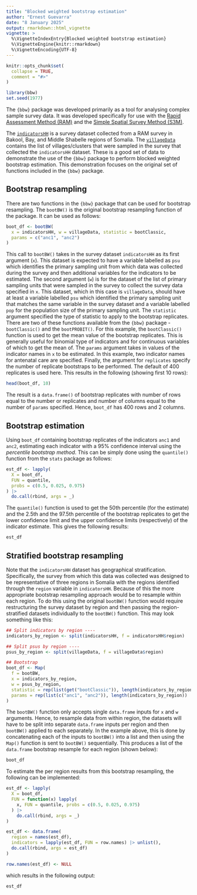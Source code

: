 ```yaml
---
title: "Blocked weighted bootstrap estimation"
author: "Ernest Guevarra"
date: "8 January 2025"
output: rmarkdown::html_vignette
vignette: >
  %\VignetteIndexEntry{Blocked weighted bootstrap estimation}
  %\VignetteEngine{knitr::rmarkdown}
  %\VignetteEncoding{UTF-8}
---
```


```r
knitr::opts_chunk$set(
  collapse = TRUE,
  comment = "#>"
)
```

```r
library(bbw)
set.seed(1977)
```

The `{bbw}` package was developed primarily as a tool for analysing complex sample survey data. It was developed specifically for use with the [Rapid Assessment Method (RAM)](https://rapidsurveys.io/ramOPmanual/) and the [Simple Spatial Survey Method (S3M)](https://researchonline.lshtm.ac.uk/id/eprint/2572543).

The [`indicatorsHH`](https://rapidsurveys.io/bbw/reference/indicatorsHH.html) is a survey dataset collected from a RAM survey in Bakool, Bay, and Middle Shabelle regions of Somalia. The [`villageData`](https://rapidsurveys.io/bbw/reference/villageData.html) contains the list of villages/clusters that were sampled in the survey that collected the `indicatorsHH` dataset. These is a good set of data to demonstrate the use of the `{bbw}` package to perform blocked weighted bootstrap estimation. This demonstration focuses on the original set of functions included in the `{bbw}` package.

## Bootstrap resampling

There are two functions in the `{bbw}` package that can be used for bootstrap resampling. The `bootBW()` is the original bootstrap resampling function of the package. It can be used as follows:

```r
boot_df <- bootBW(
  x = indicatorsHH, w = villageData, statistic = bootClassic,
  params = c("anc1", "anc2")
)
```

This call to `bootBW()` takes in the survey dataset `indicatorsHH` as its first argument (`x`). This dataset is expected to have a variable labelled as `psu` which identifies the primary sampling unit from which data was collected during the survey and then additional variables for the indicators to be estimated. The second argument (`w`) is for the dataset of the list of primary sampling units that were sampled in the survey to collect the survey data specified in `x`. This dataset, which in this case is `villageData`, should have at least a variable labelled `psu` which identified the primary sampling unit that matches the same variable in the survey dataset and a variable labelled `pop` for the population size of the primary sampling unit. The `statistic` argument specified the type of statistic to apply to the bootstrap replicates. There are two of these functions available from the `{bbw}` package - `bootClassic()` and the `bootPROBIT()`. For this example, the `bootClassic()` function is used to get the mean value of the bootstrap replicates. This is generally useful for binomial type of indicators and for continuous variables of which to get the mean of. The `params` argument takes in values of the indicator names in `x` to be estimated. In this example, two indicator names for antenatal care are specified. Finally, the argument for `replicates` specify the number of replicate bootstraps to be performed. The default of 400 replicates is used here. This results in the following (showing first 10 rows):

```r
head(boot_df, 10)
```

The result is a `data.frame()` of bootstrap replicates with number of rows equal to the number or replicates and number of columns equal to the number of `params` specified. Hence, `boot_df` has 400 rows and 2 columns.

## Bootstrap estimation

Using `boot_df` containing bootstrap replicates of the indicators `anc1` and `anc2`, estimating each indicator with a 95% confidence interval using the *percentile bootstrap method*. This can be simply done using the `quantile()` function from the `stats` package as follows:

```r
est_df <- lapply(
  X = boot_df,
  FUN = quantile,
  probs = c(0.5, 0.025, 0.975)
) |>
  do.call(rbind, args = _)
```

The `quantile()` function is used to get the 50th percentile (for the estimate) and the 2.5th and the 97.5th percentile of the bootstrap replicates to get the lower confidence limit and the upper confidence limits (respectively) of the indicator estimate. This gives the following results:

```r
est_df
```

## Stratified bootstrap resampling

Note that the `indicatorsHH` dataset has geographical stratification. Specifically, the survey from which this data was collected was designed to be representative of three regions in Somalia with the regions identified through the `region` variable in `indicatorsHH`. Because of this the more appropriate bootstrap resampling approach would be to resample within each region. To do this using the original `bootBW()` function would require restructuring the survey dataset by region and then passing the region-stratified datasets individually to the `bootBW()` function. This may look something like this:

```r
## Split indicators by region ----
indicators_by_region <- split(indicatorsHH, f = indicatorsHH$region)

## Split psus by region ----
psus_by_region <- split(villageData, f = villageData$region)

## Bootstrap
boot_df <- Map(
  f = bootBW, 
  x = indicators_by_region, 
  w = psus_by_region, 
  statistic = rep(list(get("bootClassic")), length(indicators_by_region)), 
  params = rep(list(c("anc1", "anc2")), length(indicators_by_region))
)
```

The `bootBW()` function only accepts single `data.frame` inputs for `x` and `w` arguments. Hence, to resample data from within region, the datasets will have to be split into separate `data.frame` inputs per region and then `bootBW()` applied to each separately. In the example above, this is done by concatenating each of the inputs to `bootBW()` into a list and then using the `Map()` function is sent to `bootBW()` sequentially. This produces a list of the `data.frame` bootstrap resample for each region (shown below):

```r
boot_df
```

To estimate the per region results from this bootstrap resampling, the following can be implemented:

```r
est_df <- lapply(
  X = boot_df, 
  FUN = function(x) lapply(
    x, FUN = quantile, probs = c(0.5, 0.025, 0.975)
  ) |> 
    do.call(rbind, args = _)
)

est_df <- data.frame(
  region = names(est_df),
  indicators = lapply(est_df, FUN = row.names) |> unlist(),
  do.call(rbind, args = est_df)
)

row.names(est_df) <- NULL
```

which results in the following output:

```r
est_df
```

